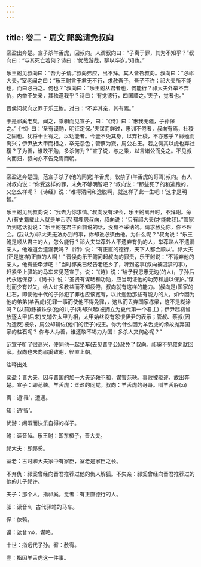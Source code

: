 ```yaml
---
---
---
```

title: 卷二・周文 祁奚请免叔向
---

栾盈出奔楚。宣子杀羊舌虎，囚叔向。人谓叔向曰：“子离于罪，其为不知乎？”叔向曰：“与其死亡若何？诗曰：‘优哉游哉，聊以卒岁。’知也。”

乐王鲋见叔向曰：“吾为子请。”叔向弗应，出不拜。其人皆咎叔向。叔向曰：“必祁大夫。”室老闻之曰：“乐王鲋言于君无不行，求赦吾子，吾子不许；祁大夫所不能也，而曰必由之。何也？”叔向曰：“乐王鲋从君者也，何能行？祁大夫外举不弃仇，内举不失亲，其独遗我乎？诗曰：‘有觉德行，四国顺之。’夫子，觉者也。”

晋侯问叔向之罪于乐王鲋。对曰：“不弃其亲，其有焉。”

于是祁奚老矣，闻之，乘驲而见宣子，曰：“《诗》曰：‘惠我无疆，子孙保之。’《书》曰：‘圣有谟勋，明征定保。’夫谋而鲜过，惠训不倦者，叔向有焉，社稷之固也。犹将十世宥之，以劝能者。今壹不免其身，以弃社稷，不亦惑乎？鲧殛而禹兴；伊尹放大甲而相之，卒无怨色；管蔡为戮，周公右王。若之何其以虎也弃社稷？子为善，谁敢不勉，多杀何为？”宣子说，与之乘，以言诸公而免之。不见叔向而归，叔向亦不告免焉而朝。

----------------

栾盈逃奔楚国，范宣子杀了(他的同党)羊舌虎，软禁了(羊舌虎的哥哥)叔向。有人对叔向说：“你受这样的罪，未免不够明智吧？”叔向说：“那些死了的和逃跑的，又怎么样呢？《诗经》说：‘难得清闲和逸脱啊，就这样了此一生吧！’这才是明智。”

乐王鲋见到叔向说：“我去为你求情。”叔向没有理会，乐王鲋离开时，不拜谢。旁人(有史籍载此人就是羊舌赤)都埋怨叔向，叔向说：“只有祁大夫(才能救我)。”管家听到这话就说：“乐王鲋在君主面前说的话，没有不采纳的。请求赦免你，你不理会。(我认为)祁大夫无法办到的事，你却说必须由他。为什么呢？”叔向说：“乐王鲋是顺从君主的人，怎么能行？祁大夫举荐外人不遗弃有仇的人，举荐熟人不遗漏亲人，他难道会遗漏我吗？《诗》说：“有正直的德行，天下人都会顺从’。祁大夫(正是这样)正直的人啊！” 晋侯向乐王鲋问起叔向的罪责，乐王鲋说：“不背弃他的亲人，他有些牵涉吧！”当时祁奚已经告老还乡了，听到这事(叔向被囚禁的事)，赶紧坐上驿站的马车来见范宣子。说：“《诗》说：‘给予我恩惠无边(的人)，子孙后代永远保存’，《尚书》说：‘圣贤有谋略和功勋，应当明证他的功劳和加以保护。’谋划而少有过失，给人许多教益而不知疲倦，叔向就有这样的能力。(叔向是)国家的柱石，即使他十代的子孙犯了罪也应该宽宥，以此勉励那些有能力的人。如今因为他的弟弟(羊舌虎)犯罪一事而使他不得免罪，，这从而丢弃国家栋梁，这不是糊涂吗？(从前)鲧被诛杀(他的儿子)禹却兴起(被拥立为夏代第一个君主)；伊尹起初曾放逐太甲(后来)又辅佐太甲为相，太甲始终没有怨恨伊尹的表示；管叔、蔡叔(因为造反)被杀，周公却辅佐(他们的侄子)成王。你为什么因为羊舌虎的缘故抛弃国家的柱石呢？ 你与人为善，谁还敢不竭力为国！多杀人又何必呢？”

范宣子听了很高兴，便同他一起坐车(去见晋平公)赦免了叔向。祁奚不见叔向就回家。叔向也未向祁奚致谢，径直上朝。

注释出处

栾盈：晋大夫，因与晋国的加一大夫范鞅不和，谋害范鞅。事败被驱逐，故出奔楚。宣子：即范鞅。羊舌虎：栾盈的同党。叔向：羊舌虎的哥哥。叫羊舌肸(xī)

离：通‘罹’，遭遇。

知：通‘智’。

优游：闲暇而快乐自得的样子。

鲋：读音fǔ。乐王鲋：即东桓子，晋大夫。

祁大夫：即祁奚。

室老：古时卿大夫家中有家臣，室老是家臣之长。

不弃仇：祁奚曾经向晋君推荐过他的仇人解狐。不失亲：祁奚曾经向晋君推荐过的他的儿子祁许。

夫子：那个人，指祁奚。觉者：有正直德行的人。

驲：读音rì，古代驿站的马车。

保：依赖。

谟：读音mó，谋略。

十世：指远代子孙。宥：赦宥。

壹：指因羊舌虎这一件事。

